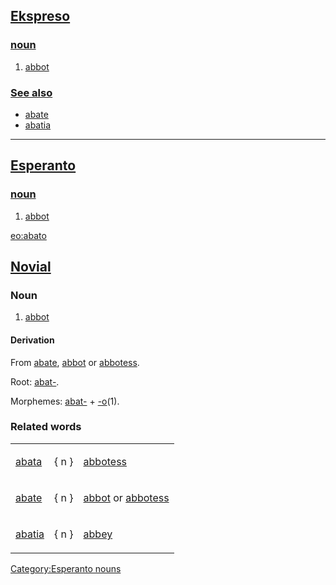== [[Ekspreso]] ==
=== [[noun]] ===
# [[abbot]]

=== [[See also]] ===
*[[abate]]
*[[abatia]]

----

== [[Esperanto]] ==
=== [[noun]] ===
# [[abbot]]

{{Universala Vortaro}}
[[eo:abato]]

==[[Novial]]==
===Noun===
#[[abbot]]
====Derivation====
From [[abate]],  [[abbot]] or [[abbotess]].

Root: [[abat-]].

Morphemes: [[abat-]] + [[-o]](1).

===Related words===
{|
|[[abata]] || { n } || [[abbotess]]
|-
|[[abate]] || { n } || [[abbot]] or [[abbotess]]
|-
|[[abatia]] || { n } || [[abbey]]
|}


[[Category:Esperanto nouns]]